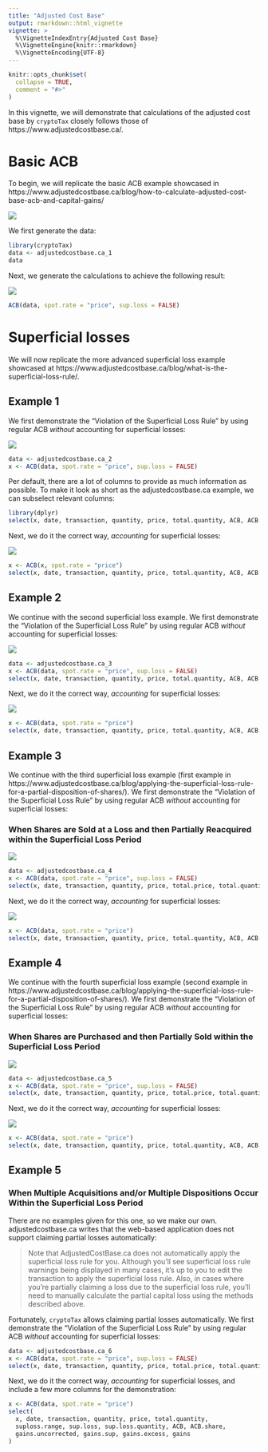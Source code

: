 ```yaml
---
title: "Adjusted Cost Base"
output: rmarkdown::html_vignette
vignette: >
  %\VignetteIndexEntry{Adjusted Cost Base}
  %\VignetteEngine{knitr::rmarkdown}
  %\VignetteEncoding{UTF-8}
---
```


```r
knitr::opts_chunk$set(
  collapse = TRUE,
  comment = "#>"
)
```

In this vignette, we will demonstrate that calculations of the adjusted cost base by `cryptoTax` closely follows those of https://www.adjustedcostbase.ca/.

# Basic ACB

To begin, we will replicate the basic ACB example showcased in https://www.adjustedcostbase.ca/blog/how-to-calculate-adjusted-cost-base-acb-and-capital-gains/

![](images/ACB0.png)

We first generate the data:

```r
library(cryptoTax)
data <- adjustedcostbase.ca_1
data
```

Next, we generate the calculations to achieve the following result:

![](images/ACB1.png)

```r
ACB(data, spot.rate = "price", sup.loss = FALSE)
```

# Superficial losses

We will now replicate the more advanced superficial loss example showcased at https://www.adjustedcostbase.ca/blog/what-is-the-superficial-loss-rule/.

## Example 1

We first demonstrate the "Violation of the Superficial Loss Rule" by using regular ACB *without* accounting for superficial losses:

![](images/ACB2.png)

```r
data <- adjustedcostbase.ca_2
x <- ACB(data, spot.rate = "price", sup.loss = FALSE)
```

Per default, there are a lot of columns to provide as much information as possible. To make it look as short as the adjustedcostbase.ca example, we can subselect relevant columns:

```r
library(dplyr)
select(x, date, transaction, quantity, price, total.quantity, ACB, ACB.share, gains)
```

Next, we do it the correct way, *accounting* for superficial losses:

![](images/ACB3.png)

```r
x <- ACB(x, spot.rate = "price")
select(x, date, transaction, quantity, price, total.quantity, ACB, ACB.share, gains)
```

## Example 2

We continue with the second superficial loss example. We first demonstrate the "Violation of the Superficial Loss Rule" by using regular ACB *without* accounting for superficial losses:

![](images/ACB4.png)

```r
data <- adjustedcostbase.ca_3
x <- ACB(data, spot.rate = "price", sup.loss = FALSE)
select(x, date, transaction, quantity, price, total.quantity, ACB, ACB.share, gains)
```

Next, we do it the correct way, *accounting* for superficial losses:

![](images/ACB5.png)

```r
x <- ACB(data, spot.rate = "price")
select(x, date, transaction, quantity, price, total.quantity, ACB, ACB.share, gains)
```

## Example 3

We continue with the third superficial loss example (first example in https://www.adjustedcostbase.ca/blog/applying-the-superficial-loss-rule-for-a-partial-disposition-of-shares/). We first demonstrate the "Violation of the Superficial Loss Rule" by using regular ACB *without* accounting for superficial losses:

### When Shares are Sold at a Loss and then Partially Reacquired within the Superficial Loss Period

![](images/ACB6.png)

```r
data <- adjustedcostbase.ca_4
x <- ACB(data, spot.rate = "price", sup.loss = FALSE)
select(x, date, transaction, quantity, price, total.price, total.quantity, ACB, ACB.share, gains)
```

Next, we do it the correct way, *accounting* for superficial losses:

![](images/ACB7.png)

```r
x <- ACB(data, spot.rate = "price")
select(x, date, transaction, quantity, price, total.quantity, ACB, ACB.share, gains)
```

## Example 4

We continue with the fourth superficial loss example (second example in https://www.adjustedcostbase.ca/blog/applying-the-superficial-loss-rule-for-a-partial-disposition-of-shares/). We first demonstrate the "Violation of the Superficial Loss Rule" by using regular ACB *without* accounting for superficial losses:

### When Shares are Purchased and then Partially Sold within the Superficial Loss Period

![](images/ACB8.png)

```r
data <- adjustedcostbase.ca_5
x <- ACB(data, spot.rate = "price", sup.loss = FALSE)
select(x, date, transaction, quantity, price, total.price, total.quantity, ACB, ACB.share, gains)
```

Next, we do it the correct way, *accounting* for superficial losses:

![](images/ACB9.png)

```r
x <- ACB(data, spot.rate = "price")
select(x, date, transaction, quantity, price, total.quantity, ACB, ACB.share, gains)
```

## Example 5

### When Multiple Acquisitions and/or Multiple Dispositions Occur Within the Superficial Loss Period

There are no examples given for this one, so we make our own. adjustedcostbase.ca writes that the web-based application does not support claiming partial losses automatically:

> Note that AdjustedCostBase.ca does not automatically apply the superficial loss rule for you.  Although you’ll see superficial loss rule warnings being displayed in many cases, it’s up to you to edit the transaction to apply the superficial loss rule.  Also, in cases where you’re partially claiming a loss due to the superficial loss rule, you’ll need to manually calculate the partial capital loss using the methods described above.

Fortunately, `cryptoTax` allows claiming partial losses automatically. We first demonstrate the "Violation of the Superficial Loss Rule" by using regular ACB *without* accounting for superficial losses:

```r
data <- adjustedcostbase.ca_6
x <- ACB(data, spot.rate = "price", sup.loss = FALSE)
select(x, date, transaction, quantity, price, total.price, total.quantity, ACB, ACB.share, gains)
```

Next, we do it the correct way, *accounting* for superficial losses, and include a few more columns for the demonstration:

```r
x <- ACB(data, spot.rate = "price")
select(
  x, date, transaction, quantity, price, total.quantity,
  suploss.range, sup.loss, sup.loss.quantity, ACB, ACB.share,
  gains.uncorrected, gains.sup, gains.excess, gains
)
```

